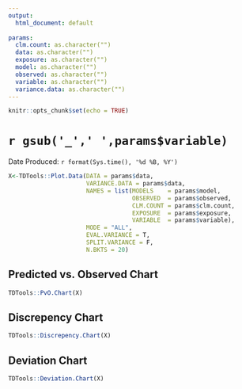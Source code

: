 ```yaml
---
output:
  html_document: default
  
params:
  clm.count: as.character("")
  data: as.character("")
  exposure: as.character("")
  model: as.character("")
  observed: as.character("")
  variable: as.character("")
  variance.data: as.character("")
---
```


```r
knitr::opts_chunk$set(echo = TRUE)
```

\pagenumbering{gobble}

# `r gsub('_',' ',params$variable)`

Date Produced: `r format(Sys.time(), '%d %B, %Y')`

```r
X<-TDTools::Plot.Data(DATA = params$data,
                      VARIANCE.DATA = params$data,
                      NAMES = list(MODELS    = params$model,
                                   OBSERVED  = params$observed,
                                   CLM.COUNT = params$clm.count,
                                   EXPOSURE  = params$exposure,
                                   VARIABLE  = params$variable),
                      MODE = "ALL",
                      EVAL.VARIANCE = T,
                      SPLIT.VARIANCE = F,
                      N.BKTS = 20)

```


## Predicted vs. Observed Chart

```r
TDTools::PvO.Chart(X)

```


## Discrepency Chart

```r
TDTools::Discrepency.Chart(X)

```


## Deviation Chart

```r
TDTools::Deviation.Chart(X)

```








